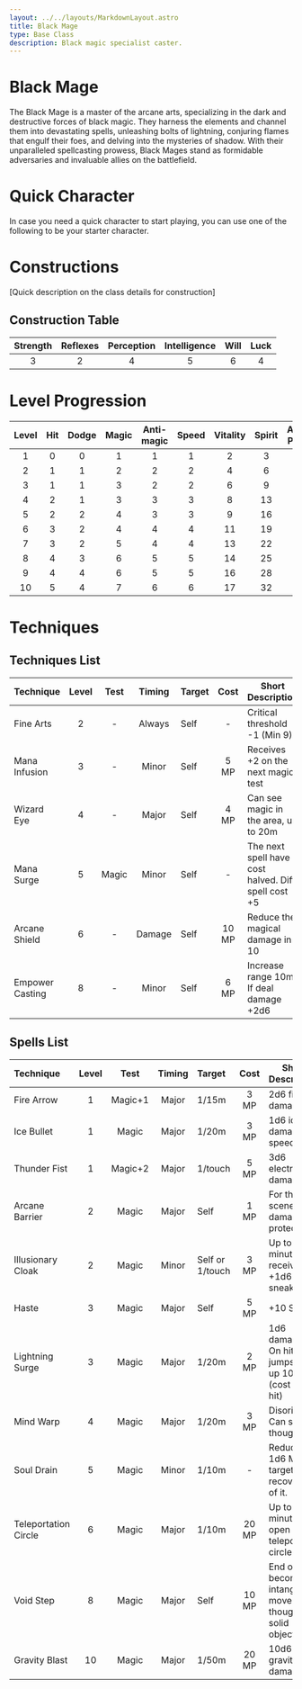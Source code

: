 ```yaml
---
layout: ../../layouts/MarkdownLayout.astro
title: Black Mage
type: Base Class
description: Black magic specialist caster.
---
```



# Black Mage

The Black Mage is a master of the arcane arts, specializing in the dark and destructive forces of black magic. They harness the elements and channel them into devastating spells, unleashing bolts of lightning, conjuring flames that engulf their foes, and delving into the mysteries of shadow. With their unparalleled spellcasting prowess, Black Mages stand as formidable adversaries and invaluable allies on the battlefield.

# Quick Character

In case you need a quick character to start playing, you can use one of the following to be your starter character.

<QuickClassList forClass="Black Mage" />

# Constructions

[Quick description on the class details for construction]

## Construction Table

| Strength | Reflexes | Perception | Intelligence | Will | Luck |
| :------: | :------: | :--------: | :----------: | :--: | :--: |
|    3     |    2     |     4      |      5       |  6   |  4   |

# Level Progression

| Level | Hit | Dodge | Magic | Anti-magic | Speed | Vitality | Spirit | Attack Power |
| :---: | :-: | :---: | :---: | :--------: | :---: | :------: | :----: | :----------: |
|   1   |  0  |   0   |   1   |     1      |   1   |    2     |   3    |      0       |
|   2   |  1  |   1   |   2   |     2      |   2   |    4     |   6    |      0       |
|   3   |  1  |   1   |   3   |     2      |   2   |    6     |   9    |      0       |
|   4   |  2  |   1   |   3   |     3      |   3   |    8     |   13   |      1       |
|   5   |  2  |   2   |   4   |     3      |   3   |    9     |   16   |      1       |
|   6   |  3  |   2   |   4   |     4      |   4   |    11    |   19   |      1       |
|   7   |  3  |   2   |   5   |     4      |   4   |    13    |   22   |      2       |
|   8   |  4  |   3   |   6   |     5      |   5   |    14    |   25   |      2       |
|   9   |  4  |   4   |   6   |     5      |   5   |    16    |   28   |      2       |
|  10   |  5  |   4   |   7   |     6      |   6   |    17    |   32   |      3       |

# Techniques

## Techniques List

| Technique       | Level | Test  | Timing | Target | Cost  | Short Description                                   |
| :-------------- | :---: | :---: | :----: | :----- | :---: | --------------------------------------------------- |
| Fine Arts       |   2   |   -   | Always | Self   |   -   | Critical threshold -1 (Min 9)                       |
| Mana Infusion   |   3   |   -   | Minor  | Self   | 5 MP  | Receives +2 on the next magic test                  |
| Wizard Eye      |   4   |   -   | Major  | Self   | 4 MP  | Can see magic in the area, up to 20m                |
| Mana Surge      |   5   | Magic | Minor  | Self   |   -   | The next spell have cost halved. Diff spell cost +5 |
| Arcane Shield   |   6   |   -   | Damage | Self   | 10 MP | Reduce the magical damage in 10                     |
| Empower Casting |   8   |   -   | Minor  | Self   | 6 MP  | Increase range 10m. If deal damage +2d6             |

## Spells List

| Technique            | Level |  Test   | Timing | Target          | Cost  | Short Description                                          |
| :------------------- | :---: | :-----: | :----: | :-------------- | :---: | ---------------------------------------------------------- |
| Fire Arrow           |   1   | Magic+1 | Major  | 1/15m           | 3 MP  | 2d6 fire damage                                            |
| Ice Bullet           |   1   |  Magic  | Major  | 1/20m           | 3 MP  | 1d6 ice damage, -1 speed                                   |
| Thunder Fist         |   1   | Magic+2 | Major  | 1/touch         | 5 MP  | 3d6 electric damage                                        |
| Arcane Barrier       |   2   |  Magic  | Major  | Self            | 1 MP  | For the scene, 3 damage protection                         |
| Illusionary Cloak    |   2   |  Magic  | Minor  | Self or 1/touch | 3 MP  | Up to minute, receive +1d6 to sneak                        |
| Haste                |   3   |  Magic  | Major  | Self            | 5 MP  | +10 Speed                                                  |
| Lightning Surge      |   3   |  Magic  | Major  | 1/20m           | 2 MP  | 1d6 damage. On hit, jumps next up 10m (cost per hit)       |
| Mind Warp            |   4   |  Magic  | Major  | 1/20m           | 3 MP  | Disorient. Can sense thoughts                              |
| Soul Drain           |   5   |  Magic  | Minor  | 1/10m           |   -   | Reduces 1d6 MP on target, recover half of it.              |
| Teleportation Circle |   6   |  Magic  | Major  | 1/10m           | 20 MP | Up to minute open a teleport circle                        |
| Void Step            |   8   |  Magic  | Major  | Self            | 10 MP | End of turn, become intangible, move thought solid objects |
| Gravity Blast        |  10   |  Magic  | Major  | 1/50m           | 20 MP | 10d6 gravity damage                                        |
